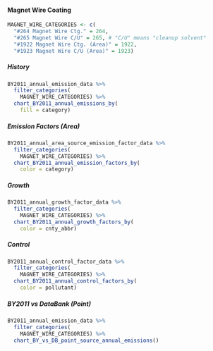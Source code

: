 #### Magnet Wire Coating {#coat-indcom-magnet_wire}

```r
MAGNET_WIRE_CATEGORIES <- c(
  "#264 Magnet Wire Ctg." = 264,
  "#265 Magnet Wire C/U" = 265, # "C/U" means "cleanup solvent"
  "#1922 Magnet Wire Ctg. (Area)" = 1922,
  "#1923 Magnet Wire C/U (Area)" = 1923)
```

##### History {-}

```r
BY2011_annual_emission_data %>%
  filter_categories(
    MAGNET_WIRE_CATEGORIES) %>%
  chart_BY2011_annual_emissions_by(
    fill = category) 
```

##### Emission Factors (Area) {-}

```r
BY2011_annual_area_source_emission_factor_data %>%
  filter_categories(
    MAGNET_WIRE_CATEGORIES) %>%
  chart_BY2011_annual_emission_factors_by(
    color = category)
```

##### Growth {-}

```r
BY2011_annual_growth_factor_data %>%
  filter_categories(
    MAGNET_WIRE_CATEGORIES) %>%
  chart_BY2011_annual_growth_factors_by(
    color = cnty_abbr) 
```

##### Control {-}

```r
BY2011_annual_control_factor_data %>%
  filter_categories(
    MAGNET_WIRE_CATEGORIES) %>%
  chart_BY2011_annual_control_factors_by(
    color = pollutant) 
```

##### BY2011 vs DataBank (Point) {-}

```r
BY2011_annual_emission_data %>%
  filter_categories(
    MAGNET_WIRE_CATEGORIES) %>%
  chart_BY_vs_DB_point_source_annual_emissions()
```

